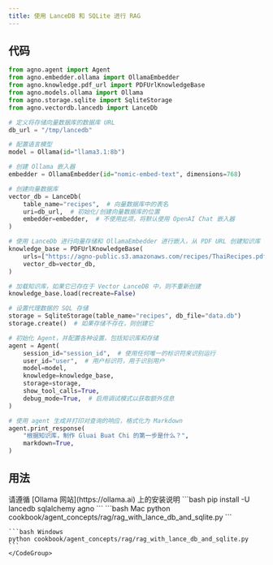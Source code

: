 ```yaml
---
title: 使用 LanceDB 和 SQLite 进行 RAG
---
```


## 代码

```python
from agno.agent import Agent
from agno.embedder.ollama import OllamaEmbedder
from agno.knowledge.pdf_url import PDFUrlKnowledgeBase
from agno.models.ollama import Ollama
from agno.storage.sqlite import SqliteStorage
from agno.vectordb.lancedb import LanceDb

# 定义将存储向量数据库的数据库 URL
db_url = "/tmp/lancedb"

# 配置语言模型
model = Ollama(id="llama3.1:8b")

# 创建 Ollama 嵌入器
embedder = OllamaEmbedder(id="nomic-embed-text", dimensions=768)

# 创建向量数据库
vector_db = LanceDb(
    table_name="recipes",  # 向量数据库中的表名
    uri=db_url,  # 初始化/创建向量数据库的位置
    embedder=embedder,  # 不使用此项，将默认使用 OpenAI Chat 嵌入器
)

# 使用 LanceDb 进行向量存储和 OllamaEmbedder 进行嵌入，从 PDF URL 创建知识库
knowledge_base = PDFUrlKnowledgeBase(
    urls=["https://agno-public.s3.amazonaws.com/recipes/ThaiRecipes.pdf"],
    vector_db=vector_db,
)

# 加载知识库，如果它已存在于 Vector LanceDB 中，则不重新创建
knowledge_base.load(recreate=False)

# 设置代理数据的 SQL 存储
storage = SqliteStorage(table_name="recipes", db_file="data.db")
storage.create()  # 如果存储不存在，则创建它

# 初始化 Agent，并配置各种设置，包括知识库和存储
agent = Agent(
    session_id="session_id",  # 使用任何唯一的标识符来识别运行
    user_id="user",  # 用户标识符，用于识别用户
    model=model,
    knowledge=knowledge_base,
    storage=storage,
    show_tool_calls=True,
    debug_mode=True,  # 启用调试模式以获取额外信息
)

# 使用 agent 生成并打印对查询的响应，格式化为 Markdown
agent.print_response(
    "根据知识库，制作 Gluai Buat Chi 的第一步是什么？",
    markdown=True,
)
```

## 用法

<Steps>
  <Snippet file="create-venv-step.mdx" />

  <Step title="安装 Ollama">
    请遵循 [Ollama 网站](https://ollama.ai) 上的安装说明
  </Step>

  <Step title="安装库">
    ```bash
    pip install -U lancedb sqlalchemy agno
    ```
  </Step>

  <Step title="运行 Agent">
    <CodeGroup>
    ```bash Mac
    python cookbook/agent_concepts/rag/rag_with_lance_db_and_sqlite.py
    ```

    ```bash Windows
    python cookbook/agent_concepts/rag/rag_with_lance_db_and_sqlite.py
    ```
    </CodeGroup>
  </Step>
</Steps>